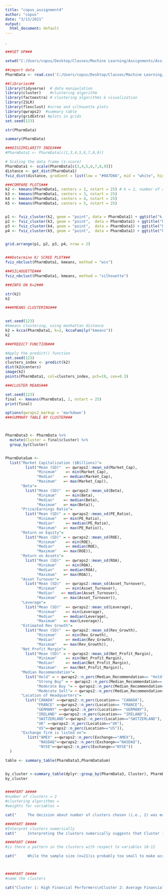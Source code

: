 ```yaml
---
title: "copus_assignment4"
author: "copus"
date: "3/13/2021"
output:
  html_document: default
---
```


.
```r
###SET UP###

setwd("C:/Users/copus/Desktop/Classes/Machine Learning/Assignments/Assignment 4")

##import data
PharmData <- read.csv('C:/Users/copus/Desktop/Classes/Machine Learning/Assignments/Assignment 4/Pharmaceuticals.csv')

##libraries##
library(tidyverse)  # data manipulation
library(cluster)    #clustering algorithm
library(factoextra) # clustering algorithms & visualization
library(ISLR)
library(flexclust) #scree and silhouette plots
library(qwraps2)  #summary table
library(gridExtra) #plots in grids
set.seed(123)

str(PharmData)

summary(PharmData)
```
```r
###DISSIMILARITY INDEX###
#PharmData1 <- PharmData[c(1,3,4,5,6,7,8,9)]

# Scaling the data frame (z-score) 
PharmData1 <- scale(PharmData[c(3,4,5,6,7,8,9)])
distance <- get_dist(PharmData1)
fviz_dist(distance, gradient = list(low = "#9A7D0A", mid = "white", high = "#1A5276"))
```





```r
###COMPARE PLOTS###
k2 <- kmeans(PharmData1, centers = 2, nstart = 25) # k = 2, number of restarts = 25
k3 <- kmeans(PharmData1, centers = 3, nstart = 25)
k4 <- kmeans(PharmData1, centers = 4, nstart = 25)
k5 <- kmeans(PharmData1, centers = 5, nstart = 25)


p1 <- fviz_cluster(k2, geom = "point", data = PharmData1) + ggtitle("k = 2")
p2 <- fviz_cluster(k3, geom = "point",  data = PharmData1) + ggtitle("k = 3")
p3 <- fviz_cluster(k4, geom = "point",  data = PharmData1) + ggtitle("k = 4")
p4 <- fviz_cluster(k5, geom = "point",  data = PharmData1) + ggtitle("k = 5")


grid.arrange(p1, p2, p3, p4, nrow = 2)



```
```r
###Determine K/ SCREE PLOT###
fviz_nbclust(PharmData1, kmeans, method = "wss")

```

```r
###SILHOUETTE###
fviz_nbclust(PharmData1, kmeans, method = "silhouette")

```



```r
###INFO ON K=2###

str(k2)
k2
```





```r
###KMEANS CLUSTERING###


set.seed(123)
#kmeans clustering, using manhattan distance
k2 = kcca(PharmData1, k=2, kccaFamily("kmeans"))
k2
```
```r
###PREDICT FUNCTION###

#Apply the predict() function
set.seed(123)
clusters_index <- predict(k2)
dist(k2@centers)
image(k2)
points(PharmData1, col=clusters_index, pch=19, cex=0.3)
```


```r
###CLUSTER MEANS###

set.seed(123)
final <- kmeans(PharmData1, 2, nstart = 25)
print(final)
```





```r
options(qwraps2_markup = 'markdown')
###SUMMARY TABLE BY CLUSTER###



PharmData3 <- PharmData %>%
  mutate(Cluster = final$cluster) %>%
  group_by(Cluster)


PharmDataSum <-
  list("Market Capitalization ($Billions)"=
         list("Mean (SD)"  =~ qwraps2::mean_sd(Market_Cap),
              "Minimum"    =~ min(Market_Cap),
              "Median"    =~ median(Market_Cap),
              "Maximum"   =~ max(Market_Cap)),
       "Beta"=
         list("Mean (SD)"  =~ qwraps2::mean_sd(Beta),
              "Minimum"    =~ min(Beta),
              "Median"    =~ median(Beta),
              "Maximum"   =~ max(Beta)),
       "Price/Earnings Ratio"=
         list("Mean (SD)" = ~ qwraps2::mean_sd(PE_Ratio),
              "Minimum"   =~ min(PE_Ratio),
              "Median"     =~ median(PE_Ratio),
              "Maximum"   =~ max(PE_Ratio)),
       "Return on Equity"=
         list("Mean (SD)" = ~ qwraps2::mean_sd(ROE),
              "Minimum"    =~ min(ROE),
              "Median"     =~ median(ROE),
              "Maximum"   =~ max(ROE)),
       "Return on Assets"=
         list("Mean (SD)"  =~ qwraps2::mean_sd(ROA),
              "Minimum"    =~ min(ROA),
              "Median"    =~ median(ROA),
              "Maximum"   =~ max(ROA)),
       "Asset Turnover"=
         list("Mean (SD)"  =~ qwraps2::mean_sd(Asset_Turnover),
              "Minimum"    =~ min(Asset_Turnover),
              "Median"   =~ median(Asset_Turnover),
              "Maximum"   =~ max(Asset_Turnover)),
       "Leverage"=
         list("Mean (SD)"  =~ qwraps2::mean_sd(Leverage),
              "Minimum"    =~ min(Leverage),
              "Median"    =~ median(Leverage),
              "Maximum"   =~ max(Leverage)),
       "Estimated Rev Growth"=
         list("Mean (SD)"  =~ qwraps2::mean_sd(Rev_Growth),
              "Minimum"    =~ min(Rev_Growth),
              "Median"     =~ median(Rev_Growth),
              "Maximum"   =~ max(Rev_Growth)),
       "Net Profit Margin"=
         list("Mean (SD)" = ~ qwraps2::mean_sd(Net_Profit_Margin),
              "Minimum"    =~ min(Net_Profit_Margin),
              "Median"     =~ median(Net_Profit_Margin),
              "Maximum"   =~ max(Net_Profit_Margin)),
       "Median Recommendation"=
         list("Hold" = ~ qwraps2::n_perc(Median_Recommendation== "Hold"),
              "Strong Buy" = ~ qwraps2::n_perc(Median_Recommendation== "Strong Buy"),
              "Moderate Buy "= ~ qwraps2::n_perc(Median_Recommendation== "Moderate Buy"),
              "Moderate Sell"= ~ qwraps2::n_perc(Median_Recommendation== "Moderate Sell")),
       "Location of Headquarters"=
         list("CANADA" =~qwraps2::n_perc(Location== "CANADA"),
              "FRANCE" =~qwraps2::n_perc(Location== "FRANCE"),
              "GERMANY" =~qwraps2::n_perc(Location== "GERMANY"),
              "IRELAND" =~qwraps2::n_perc(Location== "IRELAND"),
              "SWITZERLAND"=~qwraps2::n_perc(Location=="SWITZERLAND"),
              "UK" =~qwraps2::n_perc(Location=="UK"),
              "US"=~qwraps2::n_perc(Location=="US")),
       "Exchange firm is listed on"=
          list("AMEX" =~qwraps2::n_perc(Exchange=="AMEX"),
               "NASDAQ"=~qwraps2::n_perc(Exchange=="NASDAQ"),
               "NYSE"=~qwraps2::n_perc(Exchange=="NYSE"))
  )

table <- summary_table(PharmData3,PharmDataSum)


by_cluster <-summary_table(dplyr::group_by(PharmData3, Cluster), PharmDataSum)
by_cluster



```




```r
####PART A####
#number of clusters = 2
#clustering algorithms = 
#weights for variables = 

cat("     The decision about number of clusters chosen (i.e., 2) was made based upon visual examination of the Scree and Silhouette plots, which both indicated that 2 was an appropriate K for this analysis. Additionally, a comparison of four K-means clusters plots with various K suggested that either 2,3,or 4 could be an appropriate K. The dissimilarity matrix suggested using three K and the summary for the 3 clusters was evaluated, however, the size of the clusters (i.e., 9,7, and 5) were getting to be too small to make many preditions or extrapolations from, and therefore 2 K were chosen. Finally, the ratio sum of squares distances for a K of 2 was .348, which is not close to 1.0 and could indicate that the K=2 is an effective number of clusters.\n     The clustering algorithm used was K-Means clustering because we were able to predict the number of clusters (i.e., K=2) that would be most appropriate for this data using prior testing (i.e. the Scree plot, the Silhouette plot).")


```



```r
####PART B####
#Interpret clusters numerically
cat("     Interpreting the clusters numerically suggests that Cluster 1 is the better performing, financially speaking, of the two clusters in the nine predictor variables. Based on the clustering, Cluster 1 had a better mean score in eight of the nine catgories (i.e., a higher mean in Market Capitalization, ROE, ROA, Asset Turnover, and Net Profit Margins and a lower mean score in Beta, Price/Earning ratio, and Leverage all indicating better performance). Cluster two had a higher mean score in Estimated Revenue Growth, however the minimum was lower and the range was larger suggesting that there are firms in Cluster 2 that are probably outliers. ")

```

```r
####PART C####
#is there a pattern in the clusters with respect to variables 10-12

cat("     While the sample size (n=21)is probably too small to make accurate predictions with, there are possible patterns by clusters to the numerical variables, 10 - 12. The pattern in the Median Recommendation variable suggests that in Cluster 1 there is a stronger recommendation for hold (i.e., 54.6%) over the other options, while in Cluster 2 the recommendations are much more varied, with a sliht preference for moderate buy (i.e. 40.0%). The apparent pattern in the Location variable suggests that firms located within the European Union (EU) are all in Cluster 2, other locations are also included (i.e., Canada, the UK, and the US), but all locations within the EU are in Cluster 2. Is this due to regulatory limitations/restrictions on the firms? The apparent pattern in the Exchange on which firms are listed is less clear due to 19 of the 21 firms being listed on the NYSE. The only two firms to not be listed on the NYSE are in Cluster 2, along with eight of the NYSE firms. There probably is not enough variation in this category to identify a pattern.")




```

```r
####PART D####
#name the clusters

cat("Cluster 1: High Financial Performers\nCluster 2: Average Financial Performers")


```

